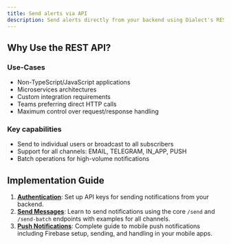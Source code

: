 ```yaml
---
title: Send alerts via API
description: Send alerts directly from your backend using Dialect's REST API with maximum flexibility across any programming language
---
```


## Why Use the REST API?

### Use-Cases
- Non-TypeScript/JavaScript applications
- Microservices architectures  
- Custom integration requirements
- Teams preferring direct HTTP calls
- Maximum control over request/response handling

### Key capabilities
- Send to individual users or broadcast to all subscribers
- Support for all channels: EMAIL, TELEGRAM, IN_APP, PUSH
- Batch operations for high-volume notifications

## Implementation Guide

1. **[Authentication](/alerts/send/api/authentication)**: Set up API keys for sending notifications from your backend.
2. **[Send Messages](/alerts/send/api/send-messages)**: Learn to send notifications using the core `/send` and `/send-batch` endpoints with examples for all channels.
3. **[Push Notifications](/alerts/send/api/push-notifications)**: Complete guide to mobile push notifications including Firebase setup, sending, and handling in your mobile apps.